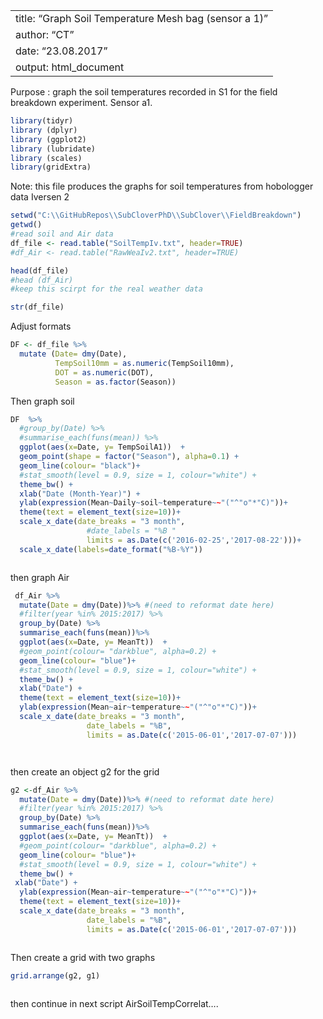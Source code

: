 
---
title: "Graph  Soil Temperature Mesh bag (sensor a 1)"
author: "CT"
date: "23.08.2017"
output: html_document
---

Purpose : graph the soil temperatures recorded in S1 for the field breakdown experiment. Sensor a1.
```r
library(tidyr)
library (dplyr)
library (ggplot2)
library (lubridate)
library (scales)
library(gridExtra)
```

Note: this file produces the graphs for soil  temperatures from hobologger data Iversen 2

```r

setwd("C:\\GitHubRepos\\SubCloverPhD\\SubClover\\FieldBreakdown")
getwd()
#read soil and Air data 
df_file <- read.table("SoilTempIv.txt", header=TRUE)
#df_Air <- read.table("RawWeaIv2.txt", header=TRUE)

head(df_file)
#head (df_Air)
#keep this scirpt for the real weather data

str(df_file)


```
Adjust formats 

```r

DF <- df_file %>%
  mutate (Date= dmy(Date),
          TempSoil10mm = as.numeric(TempSoil10mm),
          DOT = as.numeric(DOT),
          Season = as.factor(Season))
```


Then graph soil 
 
```r


DF  %>%
  #group_by(Date) %>%
  #summarise_each(funs(mean)) %>%
  ggplot(aes(x=Date, y= TempSoilA1))  +
  geom_point(shape = factor("Season"), alpha=0.1) +
  geom_line(colour= "black")+
  #stat_smooth(level = 0.9, size = 1, colour="white") + 
  theme_bw() +
  xlab("Date (Month-Year)") + 
  ylab(expression(Mean~Daily~soil~temperature~~"("^"o"*"C)"))+
  theme(text = element_text(size=10))+
  scale_x_date(date_breaks = "3 month", 
                 #date_labels = "%B "
                 limits = as.Date(c('2016-02-25','2017-08-22')))+
  scale_x_date(labels=date_format("%B-%Y"))



```

then graph Air 

```r


 df_Air %>%
  mutate(Date = dmy(Date))%>% #(need to reformat date here)
  #filter(year %in% 2015:2017) %>%
  group_by(Date) %>%
  summarise_each(funs(mean))%>%
  ggplot(aes(x=Date, y= MeanTt))  +
  #geom_point(colour= "darkblue", alpha=0.2) +
  geom_line(colour= "blue")+
  #stat_smooth(level = 0.9, size = 1, colour="white") + 
  theme_bw() +
  xlab("Date") + 
  theme(text = element_text(size=10))+
  ylab(expression(Mean~air~temperature~~"("^"o"*"C)"))+
  scale_x_date(date_breaks = "3 month", 
                 date_labels = "%B",
                 limits = as.Date(c('2015-06-01','2017-07-07')))




```


then create an object g2 for the grid 
```r
g2 <-df_Air %>%
  mutate(Date = dmy(Date))%>% #(need to reformat date here)
  #filter(year %in% 2015:2017) %>%
  group_by(Date) %>%
  summarise_each(funs(mean))%>%
  ggplot(aes(x=Date, y= MeanTt))  +
  #geom_point(colour= "darkblue", alpha=0.2) +
  geom_line(colour= "blue")+
  #stat_smooth(level = 0.9, size = 1, colour="white") + 
  theme_bw() +
 xlab("Date") + 
  ylab(expression(Mean~air~temperature~~"("^"o"*"C)"))+
  theme(text = element_text(size=10))+
  scale_x_date(date_breaks = "3 month", 
                 date_labels = "%B",
                 limits = as.Date(c('2015-06-01','2017-07-07'))) 



```


Then create a grid with two graphs 

```r


grid.arrange(g2, g1)



```



then continue in next script AirSoilTempCorrelat....


